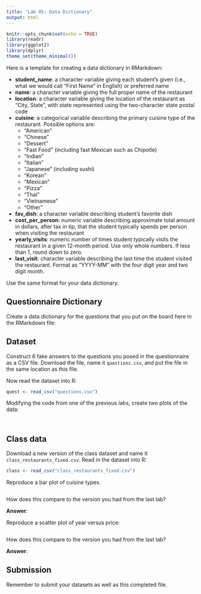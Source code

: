 ```yaml
---
title: "Lab 05: Data Dictionary"
output: html
---
```


```r
knitr::opts_chunk$set(echo = TRUE)
library(readr)
library(ggplot2)
library(dplyr)
theme_set(theme_minimal())
```

Here is a template for creating a data dictionary in RMarkdown:

- **student_name**: a character variable giving each student's given (i.e.,
what we would call "First Name" in English) or preferred name
- **name**: a character variable giving the full proper name of the restaurant
- **location**: a character variable giving the location of the restaurant
as "City, State", with state represented using the two-character state postal
code
- **cuisine**: a categorical variable describing the primary cuisine type of
the restaurant. Possible options are:
    - "American"
    - "Chinese"
    - "Dessert"
    - "Fast Food" (including fast Mexican such as Chipotle)
    - "Indian"
    - "Italian"
    - "Japanese" (including sushi)
    - "Korean"
    - "Mexican"
    - "Pizza"
    - "Thai"
    - "Vietnamese"
    - "Other"
- **fav_dish**: a character variable describing student's favorite dish
- **cost_per_person**: numeric variable describing approximate total amount in
dollars, after tax in tip, that the student typically spends per person when
visiting the restaurant
- **yearly_visits**: numeric number of times student typically visits the
restaurant in a given 12-month period. Use only whole numbers. If less than 1,
round down to zero.
- **last_visit**: character variable describing the last time the student
visited the restaurant. Format as "YYYY-MM" with the four digit year and two
digit month.

Use the same format for your data dictionary.

## Questionnaire Dictionary

Create a data dictionary for the questions that you put on the board here in
the RMarkdown file:



## Dataset

Construct 6 fake answers to the questions you posed in the questionnaire as a
CSV file. Download the file, name it `questions.csv`, and put the file in the
same location as this file.

Now read the dataset into R:

```r
quest <- read_csv("questions.csv")
```

Modifying the code from one of the previous labs, create two plots of the data:

```r

```

```r

```

## Class data

Download a new version of the class dataset and name it
`class_restaurants_fixed.csv`. Read in the dataset into R:

```r
class <- read_csv("class_restaurants_fixed.csv")
```

Reproduce a bar plot of cuisine types.

```r

```

How does this compare to the version you had from the last lab?

**Answer**:


Reproduce a scatter plot of year versus price:

```r

```

How does this compare to the version you had from the last lab?

**Answer**:

## Submission

Remember to submit your datasets as well as this completed file.
